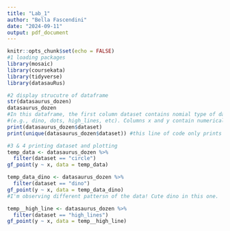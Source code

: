 ```yaml
---
title: "Lab_1"
author: "Bella Fascendini"
date: "2024-09-11"
output: pdf_document
---
```


```r
knitr::opts_chunk$set(echo = FALSE)
#1 loading packages
library(mosaic)
library(coursekata)
library(tidyverse)
library(datasauRus)
```

```r
#2 display strucutre of dataframe
str(datasaurus_dozen)
datasaurus_dozen
#In this dataframe, the first column dataset contains nomial type of data, which represents different categories
#(e.g., dino, dots, high_lines, etc). Columns x and y contain numerical and continuous data.
print(datasaurus_dozen$dataset)
print(unique(datasaurus_dozen$dataset)) #this line of code only prints out unique values in the column dataset.
```
```r
#3 & 4 printing dataset and plotting
temp_data <- datasaurus_dozen %>% 
  filter(dataset == "circle")
gf_point(y ~ x, data = temp_data)
```
```r
temp_data_dino <- datasaurus_dozen %>% 
  filter(dataset == "dino")
gf_point(y ~ x, data = temp_data_dino)
#I'm observing different pattersn of the data! Cute dino in this one.
```
```r
temp__high_line <- datasaurus_dozen %>% 
  filter(dataset == "high_lines")
gf_point(y ~ x, data = temp__high_line)
```



